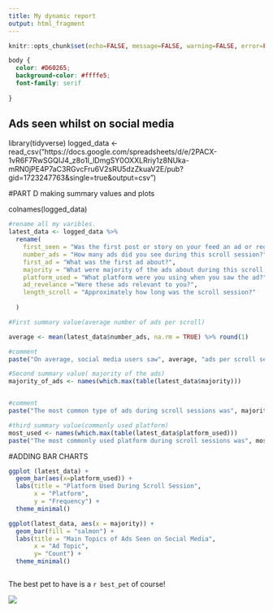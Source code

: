 ```yaml
---
title: My dynamic report
output: html_fragment
---
```


```r
knitr::opts_chunk$set(echo=FALSE, message=FALSE, warning=FALSE, error=FALSE)

```

```css
body {
  color: #D60265;
  background-color: #ffffe5;
  font-family: serif
  
}
```

## Ads seen whilst on social media


library(tidyverse)
logged_data <- read_csv("https://docs.google.com/spreadsheets/d/e/2PACX-1vR6F7RwSGQIJ4_z8o1I_lDmgSY0OXXLRriy1z8NUka-mRN0jPE4P7aC3RGvcFru6V2sRU5dzZkuaV2E/pub?gid=1723247763&single=true&output=csv")

#PART D making summary values and plots

colnames(logged_data)
```r
#rename all my varibles. 
latest_data <- logged_data %>%
  rename(
    first_seen = "Was the first post or story on your feed an ad or regular content?",
    number_ads = "How many ads did you see during this scroll session?",
    first_ad = "What was the first ad about?",
    majority = "What were majority of the ads about during this scroll session?",
    platform_used = "What platform were you using when you saw the ad?",
    ad_revelance ="Were these ads relevant to you?",
    length_scroll = "Approximately how long was the scroll session?"
    
  )
```
```r
#First summary value(average number of ads per scroll)

average <- mean(latest_data$number_ads, na.rm = TRUE) %>% round(1)

#comment
paste("On average, social media users saw", average, "ads per scroll session")

#Second summary value( majority of the ads)
majority_of_ads <- names(which.max(table(latest_data$majority)))


#comment
paste("The most common type of ads during scroll sessions was", majority_of_ads, ".")

#third summary value(commonly used platform)
most_used <- names(which.max(table(latest_data$platform_used)))
paste("The most commonly used platform during scroll sessions was", most_used)


```

#ADDING BAR CHARTS
```r
ggplot (latest_data) +
  geom_bar(aes(x=platform_used)) +
  labs(title = "Platform Used During Scroll Session",
       x = "Platform",
       y = "Frequency") +
  theme_minimal()

ggplot(latest_data, aes(x = majority)) + 
  geom_bar(fill = "salmon") +
  labs(title = "Main Topics of Ads Seen on Social Media",
       x = "Ad Topic",
       y= "Count") +
  theme_minimal()



```

The best pet to have is a `r best_pet` of course!

![](https://c.tenor.com/-qBsG1HwR4oAAAAC/tenor.gif)
